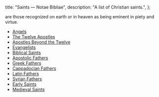   title: "Saints — Notae Bibliae",
  description: "A list of Christian saints.",
};

<Initial text="Saints" />

<Definition lang="latin" anchor="sanctus" text="Saints"/> are those recognized on earth or in heaven as being eminent in piety and virtue.

- [Angels](/people/saints/angels)
- [The Twelve Apostles](/people/saints/apostles)
- [Apostles Beyond the Twelve](/people/saints/apostles-beyond-the-twelve)
- [Evangelists](/people/saints/evangelists)
- [Biblical Saints](/people/saints/biblical)
- [Apostolic Fathers](/people/saints/apostolic-fathers)
- [Greek Fathers](/people/saints/greek-fathers)
- [Cappadocian Fathers](/people/saints/cappadocian-fathers)
- [Latin Fathers](/people/saints/latin-fathers)
- [Syrian Fathers](/people/saints/syriac-fathers)
- [Early Saints](/people/saints/early)
- [Medieval Saints](/people/saints/medieval)
